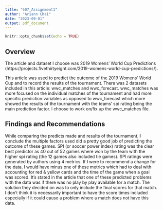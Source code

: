 ```yaml
---
title: "607_Assignment1"
author: "Ariann Chai"
date: "2023-09-01"
output: pdf_document
---
```


```r
knitr::opts_chunk$set(echo = TRUE)
```

## Overview

The article and dataset I choose was 2019 Womens' World Cup Predictions (https://projects.fivethirtyeight.com/2019-womens-world-cup-predictions/). 

This article was used to predict the outcome of the 2019 Womens' World Cup and to record the results of the tournament. 
There was 2 datasets included in this article: wwc_matches and wwc_forecast.
wwc_matches was more focused on the individual matches of the tournament and had more specific prediction variables as opposed to wwc_forecast which more showed the results of the tournament with the teams' spi rating being the main prediction factor. 
I choose to work on/fix up the wwc_matches file.


## Findings and Recommendations

While comparing the predicts made and results of the tournament, I conclude the multiple factors used did a pretty good job of predicting the outcome of these games.
SPI (or soccer power index) rating was the clear best predictor as 40 out of 52 games where won by the team with the higher spi rating (the 12 games also included tie games). SPI ratings were generated by authors using 4 metrics. If I were to recommend a change for the data, I would have minus one of these metrics which had to deal with accounting for red & yellow cards and the time of the game when a goal was scored. It's stated in the article that one of these predicted problems with the data was if there was no play by play available for a match. The solution they decided on was to only include the final scores for that match. I don't think it is necessarily important to have the score times included especially if it could cause a problem where a match does not have this data.


